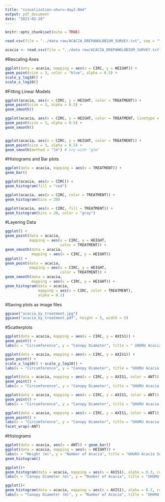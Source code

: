 ```yaml
---
title: "visualization-uhuru-day2.Rmd"
output: pdf_document
date: "2023-02-28"
---
```


```r
knitr::opts_chunk$set(echo = TRUE)
```

```r
read.csv(file = "../data raw/ACACIA_DREPANOLOBIUM_SURVEY.txt", sep = "\t")
```

```r
acacia <- read.csv(file = "../data raw/ACACIA_DREPANOLOBIUM_SURVEY.txt", sep = "\t")
```

#Rescaling Axes
```r
ggplot(data = acacia, mapping = aes(x = CIRC, y = HEIGHT)) +
geom_point(size = 3, color = "blue", alpha = 0.5) +
scale_y_log10() +
scale_x_log10()
```

#Fitting Linear Models
```r
ggplot(acacia, aes(x = CIRC, y = HEIGHT, color = TREATMENT)) +
geom_point(size = 3, alpha = 0.5) +
geom_smooth()

ggplot(acacia, aes(x = CIRC, y = HEIGHT, color = TREATMENT, linetype = TREATMENT)) +
geom_point(size = 3, alpha = 0.5) +
geom_smooth()


ggplot(acacia, aes(x = CIRC, y = HEIGHT, color = TREATMENT)) +
geom_point(size = 3, alpha = 0.5) +
geom_smooth(method = "lm") # try with "glm"
```

#Histograms and Bar plots
```r
ggplot(data = acacia, mapping = aes(x = TREATMENT)) +
geom_bar()

ggplot(acacia, aes(x = CIRC)) +
geom_histogram(fill = "red")

ggplot(acacia, aes(x = CIRC, color = TREATMENT)) +
geom_histogram(bins = 20)

ggplot(acacia, aes(x = CIRC, fill = TREATMENT)) +
geom_histogram(bins = 20, color = "gray")
```

#Layering Data

```r
ggplot() +
geom_point(data = acacia,
           mapping = aes(x = CIRC, y = HEIGHT,
                         color = TREATMENT)) +
geom_smooth(data = acacia,
            mapping = aes(x = CIRC, y = HEIGHT))
ggplot() +
geom_point(data = acacia,
           mapping = aes(x = CIRC, y = HEIGHT,
                         color = TREATMENT)) +
geom_smooth(data = acacia,
            mapping = aes(x = CIRC, y = HEIGHT)) +
geom_histogram(data = acacia,
               mapping = aes(x = CIRC, color = TREATMENT),
               alpha = 0.1)

```

#Saving plots as image files
```r
ggsave("acacia_by_treatment.jpg")
ggsave("acacia_by_treatment.pdf", height = 5, width = 5)

```

#Scatterplots

```r
ggplot(data = acacia, mapping = aes(x = CIRC, y = AXIS1)) +
geom_point() +
labs(x = "Circumference", y = "Canopy Diameter", title = " UHURU Acacia Survey Data")

ggplot(data = acacia, mapping = aes(x = CIRC, y = AXIS1)) +
geom_point() +
scale_x_log10() + scale_y_log10() +
labs(x = "Circumference", y = "Canopy Diameter", title = "UHURU Acacia Survey Data")

ggplot(data = acacia, mapping = aes(x = CIRC, y = AXIS1, color = ANT)) +
geom_point() +
labs(x = "Circumference", y = "Canopy Diameter", title = "UHURU Acacia Survey Data")

ggplot(data = acacia, mapping = aes(x = CIRC, y = AXIS1, color = ANT)) +
geom_point() +
labs(x = "Circumference", y = "Canopy Diameter", title = "UHURU Acacia Survey Data") + facet_wrap(~ANT)

ggplot(data = acacia, mapping = aes(x = CIRC, y = AXIS1, color = ANT)) +
geom_point() +
labs(x = "Circumference", y = "Canopy Diameter", title = "UHURU Acacia Survey Data") + geom_smooth() +
facet_wrap(~ANT)
```

#Histograms

```r
ggplot(data = acacia, aes(x = ANT)) + geom_bar()
ggplot(data = acacia, mapping = aes(x = HEIGHT)) +
labs(x = "Height (m)", y = "Number of Acacia", title = "UHURU Acacia Survey Data")
geom_histogram()

ggplot()+
geom_histogram(data = acacia, mapping = aes(x = AXIS1), alpha = 0.3, color = "red") + geom_histogram(data = acacia, mapping = aes(x = AXIS2), alpha = 0.3, color = "black") +
labs(x = "Canopy Diameter (m)", y = "Number of Acacia", title = "UHURU Acacia Survey Data")

ggplot()+
geom_histogram(data = acacia, mapping = aes(x = AXIS1), alpha = 0.3, color = "red", bins = 10) + geom_histogram(data = acacia, mapping = aes(x = AXIS2), alpha = 0.3, color = "black", bins = 10) +
labs(x = "Canopy Diameter (m)", y = "Number of Acacia", title = "UHURU Acacia Survey Data") + facet_wrap(~~TREATMENT) + facet_wrap(~~TREATMENT)
```